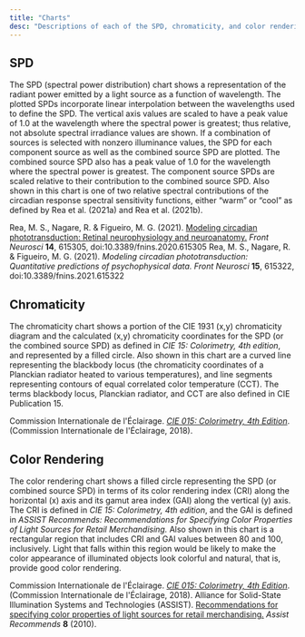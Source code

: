 ```yaml
---
title: "Charts"
desc: "Descriptions of each of the SPD, chromaticity, and color rendering charts."
---
```



## SPD

The SPD (spectral power distribution) chart shows a representation of the radiant power emitted by a light source as a function of wavelength. The plotted SPDs incorporate linear interpolation between the wavelengths used to define the SPD. The vertical axis values are scaled to have a peak value of 1.0 at the wavelength where the spectral power is greatest; thus relative, not absolute spectral irradiance values are shown. If a combination of sources is selected with nonzero illuminance values, the SPD for each component source as well as the combined source SPD are plotted. The combined source SPD also has a peak value of 1.0 for the wavelength where the spectral power is greatest. The component source SPDs are scaled relative to their contribution to the combined source SPD. Also shown in this chart is one of two relative spectral contributions of the circadian response spectral sensitivity functions, either “warm” or “cool” as defined by Rea et al. (2021a) and Rea et al. (2021b).

<References>
  <Reference>Rea, M. S., Nagare, R. & Figueiro, M. G. (2021). <a href="https://www.frontiersin.org/articles/10.3389/fnins.2020.615305/full" target="_blank">Modeling circadian phototransduction: Retinal neurophysiology and neuroanatomy.</a> <i>Front Neurosci</i> <b>14</b>, 615305, doi:10.3389/fnins.2020.615305</Reference>
  <Reference>Rea, M. S., Nagare, R. & Figueiro, M. G. (2021). <i>Modeling circadian phototransduction: Quantitative predictions of psychophysical data.</i> <i>Front Neurosci</i> <b>15</b>, 615322, doi:10.3389/fnins.2021.615322</Reference>
</References>

## Chromaticity

The chromaticity chart shows a portion of the CIE 1931 (x,y) chromaticity diagram and the calculated (x,y) chromaticity coordinates for the SPD (or the combined source SPD) as defined in *CIE 15: Colorimetry, 4th edition*, and represented by a filled circle. Also shown in this chart are a curved line representing the blackbody locus (the chromaticity coordinates of a Planckian radiator heated to various temperatures), and line segments representing contours of equal correlated color temperature (CCT). The terms blackbody locus, Planckian radiator, and CCT are also defined in CIE Publication 15.

<References>
  <Reference>Commission Internationale de l'Éclairage. <a target="_blank" href="https://cie.co.at/publications/colorimetry-4th-edition"><i>CIE 015: Colorimetry, 4th Edition</i></a>.  (Commission Internationale de l'Éclairage, 2018).
  </Reference>
</References>

## Color Rendering

The color rendering chart shows a filled circle representing the SPD (or combined source SPD) in terms of its color rendering index (CRI) along the horizontal (x) axis and its gamut area index (GAI) along the vertical (y) axis. The CRI is defined in *CIE 15: Colorimetry, 4th edition*, and the GAI is defined in *ASSIST Recommends: Recommendations for Specifying Color Properties of Light Sources for Retail Merchandising.* Also shown in this chart is a rectangular region that includes CRI and GAI values between 80 and 100, inclusively. Light that falls within this region would be likely to make the color appearance of illuminated objects look colorful and natural, that is, provide good color rendering.

<References>
  <Reference>Commission Internationale de l'Éclairage. <a target="_blank" href="https://cie.co.at/publications/colorimetry-4th-edition"><i>CIE 015: Colorimetry, 4th Edition</i></a>.  (Commission Internationale de l'Éclairage, 2018).
  </Reference>
  <Reference>Alliance for Solid-State Illumination Systems and Technologies (ASSIST). <a href="https://www.lrc.rpi.edu/programs/solidstate/assist/pdf/AR-SpecifyColorRec-March2010.pdf" target="_blank">Recommendations for specifying color properties of light sources for retail merchandising.</a> <i>Assist Recommends</i> <b>8</b> (2010). 
  </Reference>
</References>
